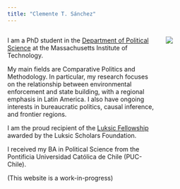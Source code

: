 ```yaml
---
title: "Clemente T. Sánchez"
---
```


:::: columns
::: {.column width="70%"}
I am a PhD student in the [Department of Political Science](https://polisci.mit.edu) at the Massachusetts Institute of Technology.

My main fields are Comparative Politics and Methodology. In particular, my research focuses on the relationship between environmental enforcement and state building, with a regional emphasis in Latin America. I also have ongoing interests in bureaucratic politics, causal inference, and frontier regions.

I am the proud recipient of the [Luksic Fellowship](https://luksicscholars.org/en/program/mit-political-science-luksic-fellowship/) awarded by the Luksic Scholars Foundation.

I received my BA in Political Science from the Pontificia Universidad Católica de Chile (PUC-Chile).

(This website is a work-in-progress)
:::

::: {.column width="30%"}
![](images/official_photo.jpg)
:::
::::
